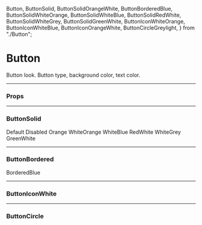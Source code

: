   Button,
  ButtonSolid,
  ButtonSolidOrangeWhite,
  ButtonBorderedBlue,
  ButtonSolidWhiteOrange,
  ButtonSolidWhiteBlue,
  ButtonSolidRedWhite,
  ButtonSolidWhiteGrey,
  ButtonSolidGreenWhite,
  ButtonIconWhiteOrange,
  ButtonIconWhiteBlue,
  ButtonIconOrangeWhite,
  ButtonCircleGreylight,
} from "./Button";

<Meta title="UI/Button" component={Button} />

# Button

Button look. Button type, background color, text color.

---

### Props

<Props of={Button} />

---

### ButtonSolid

<Preview>
  <Story name="ButtonSolid">
    <ButtonSolid>Default</ButtonSolid>
  </Story>
  <Story name="ButtonSolidDisabled">
    <ButtonSolid disabled>Disabled</ButtonSolid>
  </Story>
  <Story name="ButtonSolidOrangeWhite">
    <ButtonSolidOrangeWhite>Orange</ButtonSolidOrangeWhite>
  </Story>
  <Story name="ButtonSolidWhiteOrange">
    <ButtonSolidWhiteOrange>WhiteOrange</ButtonSolidWhiteOrange>
  </Story>
  <Story name="ButtonSolidWhiteBlue">
    <ButtonSolidWhiteBlue>WhiteBlue</ButtonSolidWhiteBlue>
  </Story>
  <Story name="ButtonSolidRedWhite">
    <ButtonSolidRedWhite>RedWhite</ButtonSolidRedWhite>
  </Story>
  <Story name="ButtonSolidWhiteGrey">
    <ButtonSolidWhiteGrey>WhiteGrey</ButtonSolidWhiteGrey>
  </Story>
  <Story name="ButtonSolidGreenWhite">
    <ButtonSolidGreenWhite>GreenWhite</ButtonSolidGreenWhite>
  </Story>
</Preview>

---

### ButtonBordered

<Preview>
  <Story name="ButtonBorderedBlue">
    <ButtonBorderedBlue>BorderedBlue</ButtonBorderedBlue>
  </Story>
</Preview>

---

### ButtonIconWhite

<Preview>
  <Story name="ButtonIconWhiteOrange">
    <ButtonIconWhiteOrange>
      <SvgIcon>
        <SvgIconEdit />
      </SvgIcon>
    </ButtonIconWhiteOrange>
  </Story>
  <Story name="ButtonIconWhiteOrangeDisabled">
    <ButtonIconWhiteOrange disabled>
      <SvgIcon>
        <SvgIconEdit />
      </SvgIcon>
    </ButtonIconWhiteOrange>
  </Story>
  <Story name="ButtonIconWhiteBlue">
    <ButtonIconWhiteBlue>
      <SvgIcon>
        <SvgIconPrinter />
      </SvgIcon>
    </ButtonIconWhiteBlue>
  </Story>
  <Story name="ButtonIconOrangeWhite">
    <ButtonIconOrangeWhite>
      <SvgIcon>
        <SvgIconBook />
      </SvgIcon>
    </ButtonIconOrangeWhite>
  </Story>
</Preview>

---

### ButtonCircle

<Preview>
  <Story name="ButtonCircleGreylight">
    <ButtonCircleGreylight>
      <SvgIcon>
        <SvgIconX />
      </SvgIcon>
    </ButtonCircleGreylight>
  </Story>
</Preview>
